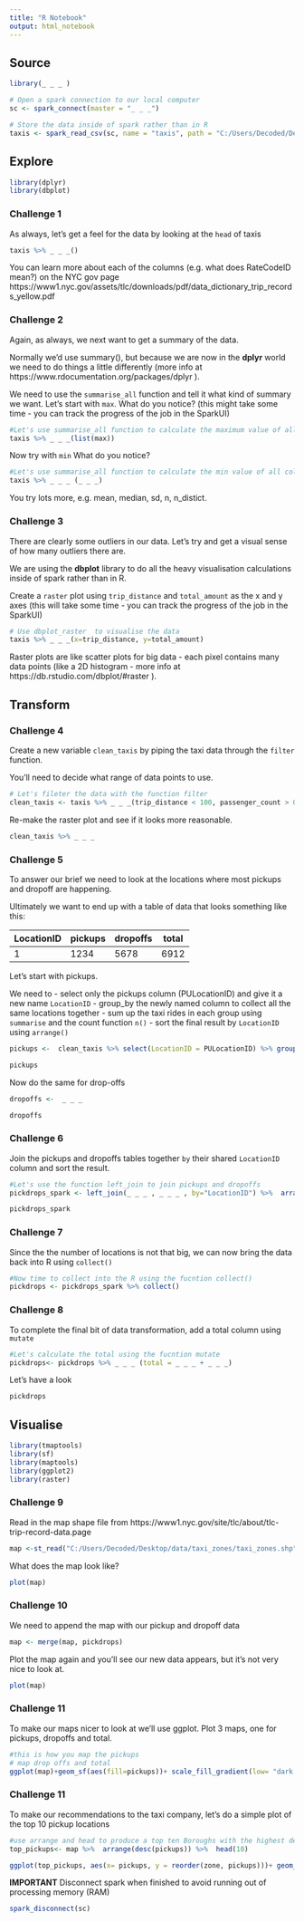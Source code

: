 ```yaml
---
title: "R Notebook"
output: html_notebook
---
```


## Source
```r
library(_ _ _ )

# Open a spark connection to our local computer
sc <- spark_connect(master = "_ _ _")

# Store the data inside of spark rather than in R
taxis <- spark_read_csv(sc, name = "taxis", path = "C:/Users/Decoded/Desktop/data/Taxi.csv", memory = FALSE)
```

## Explore
```r
library(dplyr)
library(dbplot)

```

### Challenge 1
As always, let's get a feel for the data by looking at the `head` of taxis
```r
taxis %>% _ _ _()
```
You can learn more about each of the columns (e.g. what does RateCodeID mean?) on the NYC gov page https://www1.nyc.gov/assets/tlc/downloads/pdf/data_dictionary_trip_records_yellow.pdf

### Challenge 2
Again, as always, we next want to get a summary of the data.

Normally we'd use summary(), but because we are now in the **dplyr** world we need to do things a little differently (more info at https://www.rdocumentation.org/packages/dplyr ).

We need to use the `summarise_all` function and tell it what kind of summary we want. Let's start with  `max`. What do you notice? (this might take some time - you can track the progress of the job in the SparkUI)
```r
#Let's use summarise_all function to calculate the maximum value of all column
taxis %>% _ _ _(list(max))
```

Now try with `min` What do you notice?
```r
#Let's use summarise_all function to calculate the min value of all column
taxis %>% _ _ _ (_ _ _)
```
You try lots more, e.g. mean, median, sd, n, n_distict.

### Challenge 3
There are clearly some outliers in our data. Let's try and get a visual sense of how many outliers there are.

We are using the **dbplot** library to do all the heavy visualisation calculations inside of spark rather than in R.

Create a `raster` plot using `trip_distance` and `total_amount` as the x and y axes (this will take some time - you can track the progress of the job in the SparkUI)
```r
# Use dbplot_raster  to visualise the data
taxis %>% _ _ _(x=trip_distance, y=total_amount)
```
Raster plots are like scatter plots for big data -  each pixel contains many data points (like a 2D histogram - more info at https://db.rstudio.com/dbplot/#raster ).


## Transform

### Challenge 4
Create a new variable `clean_taxis` by piping the taxi data through the `filter` function.

You'll need to decide what range of data points to use.
```r
# Let's fileter the data with the function filter
clean_taxis <- taxis %>% _ _ _(trip_distance < 100, passenger_count > 0, passenger_count < 10, total_amount > 0, total_amount < 1000, RateCodeID ==1)
```

Re-make the raster plot and see if it looks more reasonable.
```r
clean_taxis %>% _ _ _
```

### Challenge 5
To answer our brief we need to look at the locations where most pickups and dropoff are happening.

Ultimately we want to end up with a table of data that looks something like this:

| LocationID | pickups | dropoffs | total |
| ---------- | ------- | -------- | ----- |
|     1      |  1234   |   5678   |  6912 |

Let's start with pickups.

We need to
- select only the pickups column (PULocationID) and give it a new name `LocationID`
- group_by the newly named column to collect all the same locations together
- sum up the taxi rides in each group using `summarise` and the count function `n()`
- sort the final result by `LocationID` using `arrange()`

```r
pickups <-  clean_taxis %>% select(LocationID = PULocationID) %>% group_by(LocationID) %>% summarise(pickups = n()) %>% arrange(LocationID)

pickups
```


Now do the same for drop-offs
```r
dropoffs <-  _ _ _ 

dropoffs
```

### Challenge 6
Join the pickups and dropoffs tables together `by` their shared `LocationID` column and sort the result.
```r
#Let's use the function left_join to join pickups and dropoffs
pickdrops_spark <- left_join(_ _ _ , _ _ _ , by="LocationID") %>%  arrange(LocationID)
```

```r
pickdrops_spark
```

### Challenge 7
Since the the number of locations is not that big, we can now bring the data back into R using `collect()`
```r
#Now time to collect into the R using the fucntion collect()
pickdrops <- pickdrops_spark %>% collect()
```

### Challenge 8
To complete the final bit of data transformation, add a total column using `mutate`
```r
#Let's calculate the total using the fucntion mutate
pickdrops<- pickdrops %>% _ _ _ (total = _ _ _ + _ _ _)
```

Let's have a look
```r
pickdrops
```

## Visualise

```r
library(tmaptools)
library(sf)
library(maptools)
library(ggplot2)
library(raster)
```

### Challenge 9
Read in the map shape file from https://www1.nyc.gov/site/tlc/about/tlc-trip-record-data.page
```r
map <-st_read("C:/Users/Decoded/Desktop/data/taxi_zones/taxi_zones.shp")
```

What does the map look like?
```r
plot(map)
```

### Challenge 10
We need to append the map with our pickup and dropoff data
```r
map <- merge(map, pickdrops)
```

Plot the map again and you'll see our new data appears, but it's not very nice to look at.
```r
plot(map)
```

### Challenge 11
To make our maps nicer to look at we'll use ggplot. Plot 3 maps, one for pickups, dropoffs and total.
```r
#this is how you map the pickups
# map drop offs and total
ggplot(map)+geom_sf(aes(fill=pickups))+ scale_fill_gradient(low= "dark grey", high="yellow")


```


### Challenge 11
To make our recommendations to the taxi company, let's do a simple plot of the top 10 pickup locations
```r
#use arrange and head to produce a top ten Boroughs with the highest demand
top_pickups<- map %>%  arrange(desc(pickups)) %>%  head(10)
```

```r
ggplot(top_pickups, aes(x= pickups, y = reorder(zone, pickups)))+ geom_point(size=3)
```

**IMPORTANT** Disconnect spark when finished to avoid running out of processing memory (RAM)
```r
spark_disconnect(sc)
```
